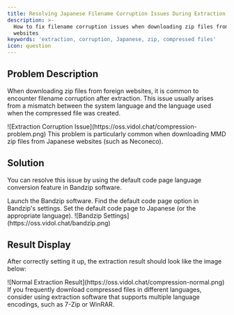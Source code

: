 ```yaml
---
title: Resolving Japanese Filename Corruption Issues During Extraction
description: >-
  How to fix filename corruption issues when downloading zip files from foreign
  websites
keywords: 'extraction, corruption, Japanese, zip, compressed files'
icon: question
---
```


## Problem Description

When downloading zip files from foreign websites, it is common to encounter filename corruption after extraction. This issue usually arises from a mismatch between the system language and the language used when the compressed file was created.

<Frame caption="Example of Filename Corruption After Extraction">
  ![Extraction Corruption Issue](https://oss.vidol.chat/compression-problem.png)
</Frame>

<Note>
  This problem is particularly common when downloading MMD zip files from Japanese websites (such as Neconeco).
</Note>

## Solution

You can resolve this issue by using the default code page language conversion feature in Bandzip software.

<Steps>
  <Step title="Open Bandzip">
    Launch the Bandzip software.
  </Step>
  <Step title="Set Default Code Page">
    Find the default code page option in Bandzip's settings.
  </Step>
  <Step title="Select the Correct Language">
    Set the default code page to Japanese (or the appropriate language).
  </Step>
</Steps>

<Frame caption="Bandzip Settings Interface">
  ![Bandzip Settings](https://oss.vidol.chat/bandzip.png)
</Frame>

## Result Display

After correctly setting it up, the extraction result should look like the image below:

<Frame caption="Correctly Extracted Filenames">
  ![Normal Extraction Result](https://oss.vidol.chat/compression-normal.png)
</Frame>

<Tip>
  If you frequently download compressed files in different languages, consider using extraction software that supports multiple language encodings, such as 7-Zip or WinRAR.
</Tip>

